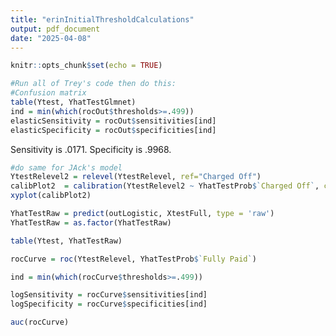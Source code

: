 ```yaml
---
title: "erinInitialThresholdCalculations"
output: pdf_document
date: "2025-04-08"
---
```


```r
knitr::opts_chunk$set(echo = TRUE)
```

```r
#Run all of Trey's code then do this:
#Confusion matrix
table(Ytest, YhatTestGlmnet)
ind = min(which(rocOut$thresholds>=.499))
elasticSensitivity = rocOut$sensitivities[ind]
elasticSpecificity = rocOut$specificities[ind]
```
Sensitivity is .0171. Specificity is .9968.

```r
#do same for JAck's model
YtestRelevel2 = relevel(YtestRelevel, ref="Charged Off")
calibPlot2  = calibration(YtestRelevel2 ~ YhatTestProb$`Charged Off`, cuts = 5)
xyplot(calibPlot2)

YhatTestRaw = predict(outLogistic, XtestFull, type = 'raw')
YhatTestRaw = as.factor(YhatTestRaw)

table(Ytest, YhatTestRaw)

rocCurve = roc(YtestRelevel, YhatTestProb$`Fully Paid`)

ind = min(which(rocCurve$thresholds>=.499))

logSensitivity = rocCurve$sensitivities[ind]
logSpecificity = rocCurve$specificities[ind]

auc(rocCurve)

```
